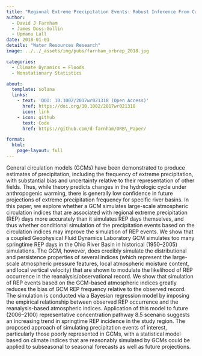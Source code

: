 ```yaml
---
title: "Regional Extreme Precipitation Events: Robust Inference From Credibly Simulated GCM Variables"
author:
  - David J Farnham
  - James Doss-Gollin
  - Upmanu Lall
date: 2018-01-01
details: "Water Resources Research"
image: ../../_assets/img/pubs/farnham_orbrep_2018.jpg

categories:
  - Climate Dynamics ↔️ Floods
  - Nonstationary Statistics

about:
  template: solana
  links:
    - text: 'DOI: 10.1002/2017wr021318 (Open Access)'
      href: https://doi.org/10.1002/2017wr021318
      icon: link
    - icon: github
      text: Code
      href: https://github.com/d-farnham/ORB\_Paper/

format:
  html:
    page-layout: full
---
```


General circulation models (GCMs) have been demonstrated to produce estimates of precipitation, including the frequency of extreme precipitation, with substantial bias and uncertainty relative to their representation of other fields. Thus, while theory predicts changes in the hydrologic cycle under anthropogenic warming, there is generally low confidence in future projections of extreme precipitation frequency for specific river basins. In this paper, we explore whether a GCM simulates large-scale atmospheric circulation indices that are associated with regional extreme precipitation (REP) days more accurately than it simulates REP days themselves, and thus whether conditional simulation of the precipitation events based on the circulation indices may improve the simulation of REP events. We show that a coupled Geophysical Fluid Dynamics Laboratory GCM simulates too many springtime REP days in the Ohio River Basin in historical (1950–2005) simulations. The GCM, however, does credibly simulate the distributional and persistence properties of several indices (which represent the large-scale atmospheric pressure features, local atmospheric moisture content, and local vertical velocity) that are shown to modulate the likelihood of REP occurrence in the reanalysis/observational record. We show that simulation of REP events based on the GCM-based atmospheric indices greatly reduces the bias of GCM REP frequency relative to the observed record. The simulation is conducted via a Bayesian regression model by imposing the empirical relationship between observed REP occurrence and the reanalysis-based atmospheric indices. Application of this model to future (2006–2100) representative concentration pathway 8.5 scenario suggests an increasing trend in springtime REP incidence in the study region. The proposed approach of simulating precipitation events of interest, particularly those poorly represented in GCMs, with a statistical model based on climate indices that are reasonably simulated by GCMs could be applied to subseasonal to seasonal forecasts as well as future projections.